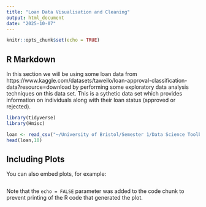 ```yaml
---
title: "Loan Data Visualisation and Cleaning"
output: html_document
date: "2025-10-07"
---
```


```r
knitr::opts_chunk$set(echo = TRUE)
```

## R Markdown

In this section we will be using some loan data from https://www.kaggle.com/datasets/taweilo/loan-approval-classification-data?resource=download by performing some exploratory data analysis techniques on this data set. This is a sythetic data set which provides information on individuals along with their loan status (approved or rejected).


```r
library(tidyverse)
library(Hmisc)
```

```r
loan <- read_csv("~/University of Bristol/Semester 1/Data Science Toolbox/Assessments/Assessment 0/ds-project/dataset/loan_data.csv", col_types ="nffnnfnfnnnnff")
head(loan,10)
```

## Including Plots

You can also embed plots, for example:

```r

```

Note that the `echo = FALSE` parameter was added to the code chunk to prevent printing of the R code that generated the plot.
